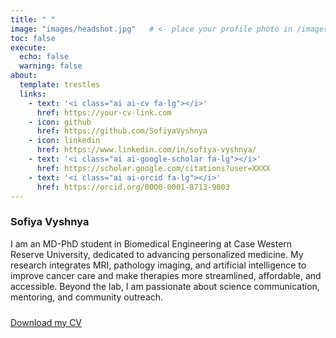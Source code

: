 ```yaml
---
title: " "
image: "images/headshot.jpg"   # <- place your profile photo in /images/
toc: false
execute: 
  echo: false
  warning: false
about:
  template: trestles
  links:
    - text: '<i class="ai ai-cv fa-lg"></i>'
      href: https://your-cv-link.com
    - icon: github
      href: https://github.com/SofiyaVyshnya
    - icon: linkedin
      href: https://www.linkedin.com/in/sofiya-vyshnya/
    - text: '<i class="ai ai-google-scholar fa-lg"></i>'
      href: https://scholar.google.com/citations?user=XXXX
    - text: '<i class="ai ai-orcid fa-lg"></i>'
      href: https://orcid.org/0000-0001-8713-9803
---
```


### Sofiya Vyshnya

I am an MD-PhD student in Biomedical Engineering at Case Western Reserve University, dedicated to advancing personalized medicine. My research integrates MRI, pathology imaging, and artificial intelligence to improve cancer care and make therapies more streamlined, affordable, and accessible. Beyond the lab, I am passionate about science communication, mentoring, and community outreach.  

<div style="margin-top: 1.5rem;"> [Download my CV](files/Sofiya_Vyshnya_CV.pdf){.cv-button} </div> <p style="margin-top: 1rem; max-width: 600px; margin-left:auto; margin-right:auto; line-height:1.6;">